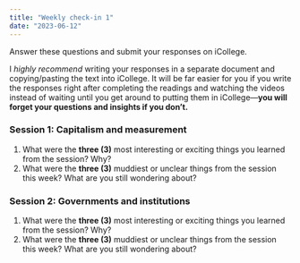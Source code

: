 ```yaml
---
title: "Weekly check-in 1"
date: "2023-06-12"
---
```


Answer these questions and submit your responses on iCollege.

I *highly recommend* writing your responses in a separate document and copying/pasting the text into iCollege. It will be far easier for you if you write the responses right after completing the readings and watching the videos instead of waiting until you get around to putting them in iCollege—**you will forget your questions and insights if you don't.**

### Session 1: Capitalism and measurement

1. What were the **three (3)** most interesting or exciting things you learned from the session? Why?
2. What were the **three (3)** muddiest or unclear things from the session this week? What are you still wondering about?  

### Session 2: Governments and institutions

1. What were the **three (3)** most interesting or exciting things you learned from the session? Why?
2. What were the **three (3)** muddiest or unclear things from the session this week? What are you still wondering about?  
